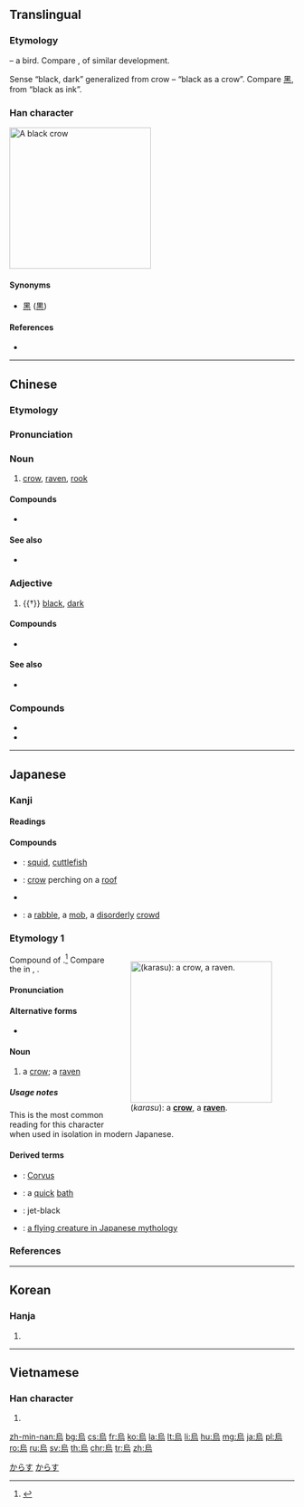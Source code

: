 {{also|乌|鳥}}
==Translingual==

===Etymology===
{{liushu|p}} – a bird. Compare {{m|mul|鳥||bird|sc=Hani}}, of similar development.

Sense “black, dark” generalized from crow – “black as a crow”. Compare [[黑]], from “black as ink”.

===Han character===
[[File:PikiWiki Israel 7236 Geography of Israel.JPG|thumb|250px|A black crow]]
{{Han char|rn=86|rad=火|as=06|sn=10|four=27327|canj=HRYF}}

====Synonyms====
* [[黑]] ([[黒]])

====References====
* {{Han ref|kx=0670.010|dkj=18998|dj=1079.020|hdz=32202.030|uh=70CF|ud=28879|bh=AF51|bd=44881}}

----

==Chinese==
{{zh-forms|s=乌}}

===Etymology===
{{rfe|lang=zh|The term {{m|zh|烏有}} uses {{lang|zh|烏}} to mean {{m|en|not}}, {{m|en|none}}.  This ''seems'' to be a phonetic use of the character in Middle Chinese (or older?) as part of a series of interrogatives that all started with {{IPAchar|/ʔ-/}}, including {{etyl|ltc|-}} {{m|zh|惡}}, {{m|zh|焉}}, and {{m|zh|安}}.  Is this the case, or just a coincidence of form and function?  Do these interrogatives have any cognates in Tibetan or other Sino-Tibetan languages?}}

===Pronunciation===
{{zh-pron
|m=wū
|c=wu1
|h=pfs=vû
|mn=o͘
|mn-t=ou1
|mc=y
|oc=y
|ma=
|cat=n,a
}}

===Noun===
{{zh-noun}}

# [[crow]], [[raven]], [[rook]]

====Compounds====
* {{zh-l|烏鴉}}

====See also====
* {{zh-l|鴉}}

===Adjective===
{{zh-adj}}

# {{†}} {{lb|zh|Min Nan}} [[black]], [[dark]]
#: {{zh-usex|天{Thiⁿ} 烏烏，欲{beh} 落雨。|The sky is dark; it seems like it will rain.|MN}}

====Compounds====
* {{zh-l|烏黑}}

====See also====
* {{zh-l|黑}}

===Compounds===
* {{zh-l|烏龜}}
* {{zh-l|烏龍|tr=wūlóng}}

{{zh-cat|Birds}}

----

==Japanese==

===Kanji===
{{ja-kanji|grade=|rs=火06}}

====Readings====
{{ja-readings
|goon=[[う]] (u)
|kanon=[[お]] (o), {{qualifier|historical}} [[を]] (wo)
|kanyoon={{qualifier|rare, only in some compounds}} [[え]] (e)
|kun=[[いずくんぞ]] (izukunzo), [[からす]] (karasu), [[なんぞ]] (nanzo)
}}

====Compounds====
{{der-top|Compounds}}
* {{ja-r|烏賊|いか}}: [[squid]], [[cuttlefish]]
* {{ja-r|屋烏|おく.う}}: [[crow]] perching on a [[roof]]
* {{ja-r|烏合|うごう}}
* {{ja-r|烏合の衆|うごう の しゅう}}: a [[rabble]], a [[mob]], a [[disorderly]] [[crowd]]
{{der-bottom}}

===Etymology 1===
<div style="float:right;">
{{wikipedia|lang=ja}}
{{wikipedia|Crow}}
{{wikipedia|Raven}}
[[File:Kolkrabe.jpg|thumb|250px|{{lang|ja|烏}} (''karasu''): a '''[[crow]]''', a '''[[raven]]'''.]]
</div>
{{ja-kanjitab|yomi=k|からす}}
Compound of {{compound|lang=ja|sort=からす|から|tr1=kara|t1=caw|pos1=onomatopoeia|す|tr2=su|t2=bird?|pos2=ancient suffix appearing in certain bird names}}.<ref name="KDJ">{{R:Kokugo Dai Jiten}}</ref>  Compare the {{m|ja|す|tr=su}} in {{m|ja|鶯|tr=uguisu}}, {{m|ja|杜鵑|tr=hototogisu}}.

====Pronunciation====
{{ja-pron|yomi=k|からす|acc=1|acc_ref=DJR,NHK}}

====Alternative forms====
* {{l|ja|鴉}}

====Noun====
{{ja-noun|からす|カラス}}

# a [[crow]]; a [[raven]]

=====Usage notes=====
This is the most common reading for this character when used in isolation in modern Japanese.

{{U:ja:biology|カラス}}

====Derived terms====
{{der-top}}
* {{ja-r|烏座|^からすざ}}: [[Corvus]]
* {{ja-r|烏の行水|からす の ぎょうずい}}: a [[quick]] [[bath]]
* {{ja-r|濡烏|ぬれがらす}}: jet-black
* {{ja-r|八咫烏|やたがらす}}: [[w:Yatagarasu|a flying creature in Japanese mythology]]
{{der-bottom}}

===References===
<references/>

[[Category:1000 Japanese basic words|からす]]
[[Category:ja:Birds|からす]]

----

==Korean==

===Hanja===
{{ko-hanja|hangeul=오|eumhun=|rv=o|mr=o|y=o}}

# {{defn|lang=ko|sort=火06}}

----

==Vietnamese==

===Han character===
{{vi-hantu|[[ô]], [[o]], [[dặng]]|rs=火06}}

# {{defn|lang=vi|sort=火06}}

[[zh-min-nan:烏]]
[[bg:烏]]
[[cs:烏]]
[[fr:烏]]
[[ko:烏]]
[[la:烏]]
[[lt:烏]]
[[li:烏]]
[[hu:烏]]
[[mg:烏]]
[[ja:烏]]
[[pl:烏]]
[[ro:烏]]
[[ru:烏]]
[[sv:烏]]
[[th:烏]]
[[chr:烏]]
[[tr:烏]]
[[zh:烏]]